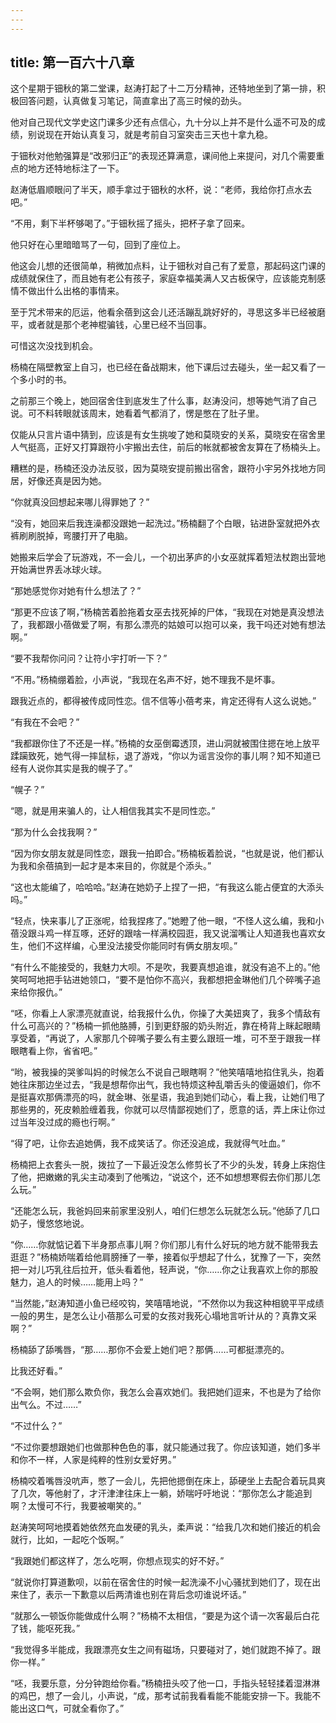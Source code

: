 ```yaml
---
---
---
```

title: 第一百六十八章
---




这个星期于钿秋的第二堂课，赵涛打起了十二万分精神，还特地坐到了第一排，积极回答问题，认真做复习笔记，简直拿出了高三时候的劲头。

他对自己现代文学史这门课多少还有点信心，九十分以上并不是什么遥不可及的成绩，别说现在开始认真复习，就是考前自习室突击三天也十拿九稳。

于钿秋对他勉强算是“改邪归正”的表现还算满意，课间他上来提问，对几个需要重点的地方还特地标注了一下。

赵涛低眉顺眼问了半天，顺手拿过于钿秋的水杯，说：“老师，我给你打点水去吧。”

“不用，剩下半杯够喝了。”于钿秋摇了摇头，把杯子拿了回来。

他只好在心里暗暗骂了一句，回到了座位上。

他这会儿想的还很简单，稍微加点料，让于钿秋对自己有了爱意，那起码这门课的成绩就保住了，而且她有老公有孩子，家庭幸福美满人又古板保守，应该能克制感情不做出什么出格的事情来。

至于咒术带来的厄运，他看余蓓到这会儿还活蹦乱跳好好的，寻思这多半已经被磨平，或者就是那个老神棍骗钱，心里已经不当回事。

可惜这次没找到机会。

杨楠在隔壁教室上自习，也已经在备战期末，他下课后过去碰头，坐一起又看了一个多小时的书。

之前那三个晚上，她回宿舍住到底发生了什么事，赵涛没问，想等她气消了自己说。可不料转眼就该周末，她看着气都消了，愣是憋在了肚子里。

仅能从只言片语中猜到，应该是有女生挑唆了她和莫晓安的关系，莫晓安在宿舍里人气挺高，正好又打算跟符小宇搬出去住，前后的帐就都被舍友算在了杨楠头上。

糟糕的是，杨楠还没办法反驳，因为莫晓安提前搬出宿舍，跟符小宇另外找地方同居，好像还真是因为她。

“你就真没回想起来哪儿得罪她了？”

“没有，她回来后我连澡都没跟她一起洗过。”杨楠翻了个白眼，钻进卧室就把外衣裤刷刷脱掉，弯腰打开了电脑。

她搬来后学会了玩游戏，不一会儿，一个初出茅庐的小女巫就挥着短法杖跑出营地开始满世界丢冰球火球。

“那她感觉你对她有什么想法了？”

“那更不应该了啊，”杨楠苦着脸拖着女巫去找死掉的尸体，“我现在对她是真没想法了，我都跟小蓓做爱了啊，有那么漂亮的姑娘可以抱可以亲，我干吗还对她有想法啊。”

“要不我帮你问问？让符小宇打听一下？”

“不用。”杨楠绷着脸，小声说，“我现在名声不好，她不理我不是坏事。

跟我近点的，都得被传成同性恋。信不信等小蓓考来，肯定还得有人这么说她。”

“有我在不会吧？”

“我都跟你住了不还是一样。”杨楠的女巫倒霉透顶，进山洞就被围住摁在地上放平蹂躏致死，她气得一摔鼠标，退了游戏，“你以为谣言没你的事儿啊？知不知道已经有人说你其实是我的幌子了。”

“幌子？”

“嗯，就是用来骗人的，让人相信我其实不是同性恋。”

“那为什么会找我啊？”

“因为你女朋友就是同性恋，跟我一拍即合。”杨楠板着脸说，“也就是说，他们都认为我和余蓓搞到一起才是本来目的，你就是个添头。”

“这也太能编了，哈哈哈。”赵涛在她奶子上捏了一把，“有我这么能占便宜的大添头吗。”

“轻点，快来事儿了正涨呢，给我捏疼了。”她瞪了他一眼，“不怪人这么编，我和小蓓没跟斗鸡一样互啄，还好的跟啥一样满校园逛，我又说溜嘴让人知道我也喜欢女生，他们不这样编，心里没法接受你能同时有俩女朋友呗。”

“有什么不能接受的，我魅力大呗。不是吹，我要真想追谁，就没有追不上的。”他笑呵呵地把手钻进她领口，“要不是怕你不高兴，我都想把金琳他们几个碎嘴子追来给你报仇。”

“呸，你看上人家漂亮就直说，给我报什么仇，你操了大美妞爽了，我多个情敌有什么可高兴的？”杨楠一抓他胳膊，引到更舒服的奶头附近，靠在椅背上眯起眼睛享受着，“再说了，人家那几个碎嘴子要么有主要么跟班一堆，可不至于跟我一样眼瞎看上你，省省吧。”

“哟，被我操的哭爹叫妈的时候怎么不说自己眼瞎啊？”他笑嘻嘻地掐住乳头，抱着她往床那边坐过去，“我是想帮你出气，我也特烦这种乱嚼舌头的傻逼娘们，你不是挺喜欢那俩漂亮的吗，就金琳、张星语，我追到她们动心，看上我，让她们甩了那些男的，死皮赖脸缠着我，你就可以尽情鄙视她们了，愿意的话，弄上床让你过过当年没过成的瘾也行啊。”

“得了吧，让你去追她俩，我不成笑话了。你还没追成，我就得气吐血。”

杨楠把上衣套头一脱，拨拉了一下最近没怎么修剪长了不少的头发，转身上床抱住了他，把嫩嫩的乳尖主动凑到了他嘴边，“说这个，还不如想想寒假去你们那儿怎么玩。”

“还能怎么玩，我爸妈回来前家里没别人，咱们仨想怎么玩就怎么玩。”他舔了几口奶子，慢悠悠地说。

“你……你就惦记着下半身那点事儿啊？你们那儿有什么好玩的地方就不能带我去逛逛？”杨楠娇喘着给他肩膀捶了一拳，接着似乎想起了什么，犹豫了一下，突然把一对儿巧乳往后拉开，低头看着他，轻声说，“你……你之让我喜欢上你的那股魅力，追人的时候……能用上吗？”

“当然能，”赵涛知道小鱼已经咬钩，笑嘻嘻地说，“不然你以为我这种相貌平平成绩一般的男生，是怎么让小蓓那么可爱的女孩对我死心塌地言听计从的？真靠文采啊？”

杨楠舔了舔嘴唇，“那……那你不会爱上她们吧？那俩……可都挺漂亮的。

比我还好看。”

“不会啊，她们那么欺负你，我怎么会喜欢她们。我把她们逗来，不也是为了给你出气么。不过……”

“不过什么？”

“不过你要想跟她们也做那种色色的事，就只能通过我了。你应该知道，她们多半和你不一样，人家是纯粹的性别女爱好男。”

杨楠咬着嘴唇没吭声，憋了一会儿，先把他摁倒在床上，舔硬坐上去配合着玩具爽了几次，等他射了，才汗津津往床上一躺，娇喘吁吁地说：“那你怎么才能追到啊？太慢可不行，我要被嘲笑的。”

赵涛笑呵呵地摸着她依然充血发硬的乳头，柔声说：“给我几次和她们接近的机会就行，比如，一起吃个饭啊。”

“我跟她们都这样了，怎么吃啊，你想点现实的好不好。”

“就说你打算道歉呗，以前在宿舍住的时候一起洗澡不小心骚扰到她们了，现在出来住了，表示一下歉意以后两清谁也别在背后念叨谁说坏话。”

“就那么一顿饭你能做成什么啊？”杨楠不太相信，“要是为这个请一次客最后白花了钱，能呕死我。”

“我觉得多半能成，我跟漂亮女生之间有磁场，只要碰对了，她们就跑不掉了。跟你一样。”

“呸，我要乐意，分分钟跑给你看。”杨楠扭头咬了他一口，手指头轻轻揉着湿淋淋的鸡巴，想了一会儿，小声说，“成，那考试前我看看能不能能安排一下。我能不能出这口气，可就全看你了。”